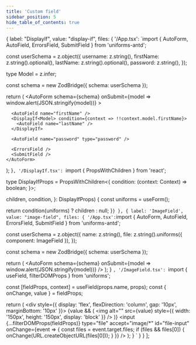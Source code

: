 ```yaml
---
title: 'Custom field'
sidebar_position: 5
hide_table_of_contents: true
---
```



  {
    label: "DisplayIf",
    value: "display-if",
    files: {
      '/App.tsx': `import { AutoForm, AutoField, ErrorsField, SubmitField } from 'uniforms-antd';

const userSchema = z.object({
  username: z.string(),
  firstName: z.string().optional(),
  lastName: z.string().optional(),
  password: z.string(),
});

type Model = z.infer<typeof userSchema>;

const schema = new ZodBridge({ schema: userSchema });

  return (
    <AutoForm
      schema={schema}
      onSubmit={model => window.alert(JSON.stringify(model))}
    >
      <AutoField name="username" />

      <AutoField name="firstName" />
      <DisplayIf<Model> condition={context => !!context.model.firstName}>
        <AutoField name="lastName" />
      </DisplayIf>

      <AutoField name="password" type="password" />

      <ErrorsField />
      <SubmitField />
    </AutoForm>
  );
}`,
      '/DisplayIf.tsx': `import { PropsWithChildren } from 'react';

type DisplayIfProps<Model extends UnknownObject> = PropsWithChildren<{
  condition: (context: Context<Model>) => boolean;
}>;

  children,
  condition,
}: DisplayIfProps<Model>) {
  const uniforms = useForm<Model>();

  return condition(uniforms) ? children : null;
}`
    }
  },
  {
    label: 'ImageField',
    value: "image-field",
    files: {
      '/App.tsx': `import { AutoForm, AutoField, ErrorsField, SubmitField } from 'uniforms-antd';

const userSchema = z.object({
  name: z.string(),
  file: z.string().uniforms({ component: ImageField }),
});

const schema = new ZodBridge({ schema: userSchema });

  return (
    <AutoForm
      schema={schema}
      onSubmit={model => window.alert(JSON.stringify(model))}
    />
  );
}
`,
      '/ImageField.tsx': `import { useField, filterDOMProps } from 'uniforms';

  const [fieldProps, context] = useField(props.name, props);
  const { onChange, value } = fieldProps;

  return (
    <div style={{ display: 'flex', flexDirection: 'column', gap: '10px', marginBottom: '10px' }}>
      {value && (
        <img
          alt=""
          src={value}
          style={{ width: '150px', height: '150px', display: 'block' }}
        />
      )}
      <input
        {...filterDOMProps(fieldProps)}
        type="file"
        accept="image/*"
        id="file-input"
        onChange={event => {
          const files = event.target.files;
          if (files && files[0]) {
            onChange(URL.createObjectURL(files[0]));
          }
        }}
      />
    </div>
  );
}
`
    }
  }
];

<CodeEditorTabs tabs={tabs} />
